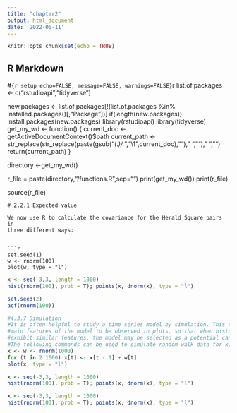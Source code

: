 ```yaml
---
title: "chapter2"
output: html_document
date: '2022-06-11'
---
```


```r
knitr::opts_chunk$set(echo = TRUE)
```

## R Markdown


#```{r setup echo=FALSE, message=FALSE, warnings=FALSE}
```r
list.of.packages <- c("rstudioapi","tidyverse")

new.packages <- list.of.packages[!(list.of.packages %in% installed.packages()[,"Package"])]
if(length(new.packages)) install.packages(new.packages)
library(rstudioapi)
library(tidyverse)
get_my_wd <- function()
{
  current_doc <- getActiveDocumentContext()$path 
  current_path <- str_replace(str_replace(paste(gsub("(.*)/.*","\\1",current_doc),"")," ",""), " ","")
  return(current_path)
}

directory <-get_my_wd()

r_file = paste(directory,"/functions.R",sep="")
print(get_my_wd())
print(r_file)

source(r_file)
```
# 2.2.1 Expected value

We now use R to calculate the covariance for the Herald Square pairs in
three different ways:


```r
set.seed(1)
w <- rnorm(100)
plot(w, type = "l")
```


```r
x <- seq(-3,3, length = 1000)
hist(rnorm(100), prob = T); points(x, dnorm(x), type = "l")
```


```r
set.seed(2)
acf(rnorm(100))
```




```r
#4.3.7 Simulation
#It is often helpful to study a time series model by simulation. This enables the
#main features of the model to be observed in plots, so that when historical data
#exhibit similar features, the model may be selected as a potential candidate.
#The following commands can be used to simulate random walk data for x:
x <- w <- rnorm(1000)
for (t in 2:1000) x[t] <- x[t - 1] + w[t]
plot(x, type = "l")
```






```r
x <- seq(-3,3, length = 1000)
hist(rnorm(100), prob = T); points(x, dnorm(x), type = "l")
```




```r
x <- seq(-3,3, length = 1000)
hist(rnorm(100), prob = T); points(x, dnorm(x), type = "l")
```

